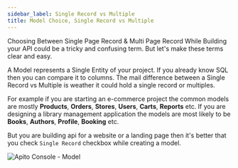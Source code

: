 ```yaml
---
sidebar_label: Single Record vs Multiple
title: Model Choice, Single Record vs Multiple
---
```


Choosing Between Single Page Record & Multi Page Record While Building your API could be a tricky and confusing term.
But let's make these terms clear and easy.

A Model represents a Single Entity of your project. If you already know SQL then you can compare it to columns.
The mail difference between a Single Record vs Multiple is weather it could hold a single record or multiples.

For example if you are starting an e-commerce project the common models are mostly **Products**, **Orders**, **Stores**, **Users**, **Carts**, **Reports** etc.
If you are designing a library management application the models are most likely to be **Books**, **Authors**, **Profile**, **Booking** etc.

But you are building api for a website or a landing page then it's better that you check `Single Record` checkbox while creating a model.

![Apito Console - Model](https://cdn.apito.io/media/apito_documentation/3L19K9P4DS_new_singple_page_model.png)

